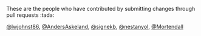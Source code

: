 These are the people who have contributed by submitting changes through pull requests :tada:

 [\@lwjohnst86](https://github.com/lwjohnst86), [\@AndersAskeland](https://github.com/AndersAskeland), [\@signekb](https://github.com/signekb), [\@nestanyol](https://github.com/nestanyol), [\@Mortendall](https://github.com/Mortendall)
